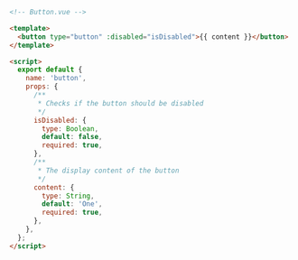 ```html
<!-- Button.vue -->

<template>
  <button type="button" :disabled="isDisabled">{{ content }}</button>
</template>

<script>
  export default {
    name: 'button',
    props: {
      /**
       * Checks if the button should be disabled
       */
      isDisabled: {
        type: Boolean,
        default: false,
        required: true,
      },
      /**
       * The display content of the button
       */
      content: {
        type: String,
        default: 'One',
        required: true,
      },
    },
  };
</script>
```
